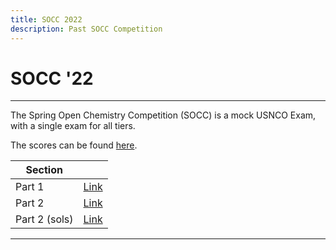 ```yaml
---
title: SOCC 2022
description: Past SOCC Competition
---
```


# SOCC '22

---

The Spring Open Chemistry Competition (SOCC) is a mock USNCO Exam, with a single exam for all tiers.

The scores can be found [here](https://docs.google.com/spreadsheets/d/1yn7xYi5gcfPy1S51wwcfG2RrqpCv_E0y48jSq4EUtSg/edit?usp=sharing).

| Section       |                                                                                            |
| ------------- | ------------------------------------------------------------------------------------------ |
| Part 1        | [Link](https://drive.google.com/file/d/1pxgcLCZG1HsuHepWEpC0CF-_Rj9141EI/view?usp=sharing) |
| Part 2        | [Link](https://drive.google.com/file/d/1qtq32C8W4NcESeqOIxkKs1l2apYwqyIO/view?usp=sharing) |
| Part 2 (sols) | [Link](https://drive.google.com/file/d/1M6mLfWp1x1A_9rZfk9UdLLsmQW-Zxilz/view?usp=sharing) |

---

<Youtube title="Awards Ceremony" youtubeId="Xq8aVr9mXiQ" />
